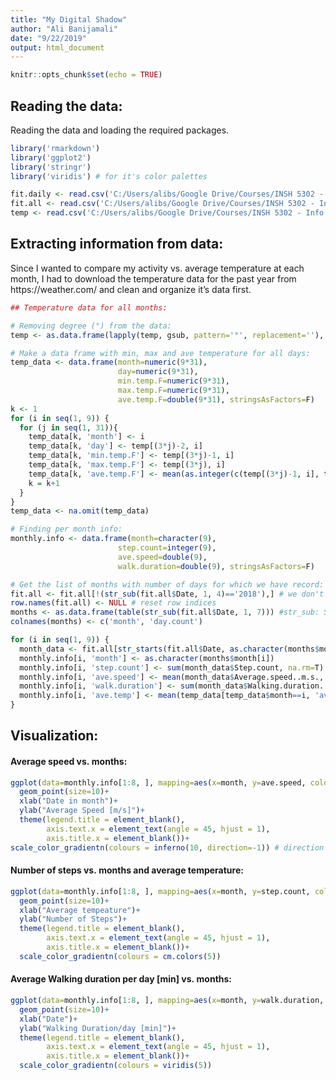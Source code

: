 ```yaml
---
title: "My Digital Shadow"
author: "Ali Banijamali"
date: "9/22/2019"
output: html_document
---
```


```r
knitr::opts_chunk$set(echo = TRUE)
```

## Reading the data:
Reading the data and loading the required packages.
```r
library('rmarkdown')
library('ggplot2')
library('stringr')
library('viridis') # for it's color palettes

fit.daily <- read.csv('C:/Users/alibs/Google Drive/Courses/INSH 5302 - Info Design & Visual Analytics/Project 1/Takeout/Fit/Daily Aggregations/2019-09-11.csv', header=T, stringsAsFactors=F) # for Sep 2019
fit.all <- read.csv('C:/Users/alibs/Google Drive/Courses/INSH 5302 - Info Design & Visual Analytics/Project 1/Takeout/Fit/Daily Aggregations/Daily Summaries.csv', header=T, stringsAsFactors=F)
temp <- read.csv('C:/Users/alibs/Google Drive/Courses/INSH 5302 - Info Design & Visual Analytics/Project 1/Takeout/Fit/Temperature/2019tempF.csv', header=F, stringsAsFactors=F)
```

## Extracting information from data:
Since I wanted to compare my activity vs. average temperature at each month, I had to download the temperature data for the past year from https://weather.com/ and clean and organize it's data first.
```r
## Temperature data for all months:

# Removing degree (°) from the data:
temp <- as.data.frame(lapply(temp, gsub, pattern='°', replacement=''), stringsAsFactors=F)

# Make a data frame with min, max and ave temperature for all days:
temp_data <- data.frame(month=numeric(9*31),
                        day=numeric(9*31),
                        min.temp.F=numeric(9*31),
                        max.temp.F=numeric(9*31),
                        ave.temp.F=double(9*31), stringsAsFactors=F)
k <- 1
for (i in seq(1, 9)) {
  for (j in seq(1, 31)){
    temp_data[k, 'month'] <- i
    temp_data[k, 'day'] <- temp[(3*j)-2, i]
    temp_data[k, 'min.temp.F'] <- temp[(3*j)-1, i]
    temp_data[k, 'max.temp.F'] <- temp[(3*j), i]
    temp_data[k, 'ave.temp.F'] <- mean(as.integer(c(temp[(3*j)-1, i], temp[(3*j), i])), na.rm=T)
    k = k+1
  }
}
temp_data <- na.omit(temp_data)

# Finding per month info:
monthly.info <- data.frame(month=character(9),
                        step.count=integer(9),
                        ave.speed=double(9),
                        walk.duration=double(9), stringsAsFactors=F)

# Get the list of months with number of days for which we have record:
fit.all <- fit.all[!(str_sub(fit.all$Date, 1, 4)=='2018'),] # we don't want tha data from 2018
row.names(fit.all) <- NULL # reset row indices
months <- as.data.frame(table(str_sub(fit.all$Date, 1, 7))) #str_sub: Select first 7 chars
colnames(months) <- c('month', 'day.count')

for (i in seq(1, 9)) {
  month_data <- fit.all[str_starts(fit.all$Date, as.character(months$month[i])), ]
  monthly.info[i, 'month'] <- as.character(months$month[i])
  monthly.info[i, 'step.count'] <- sum(month_data$Step.count, na.rm=T)
  monthly.info[i, 'ave.speed'] <- mean(month_data$Average.speed..m.s., na.rm=T)
  monthly.info[i, 'walk.duration'] <- sum(month_data$Walking.duration..ms., na.rm=T)/(60000*months[i, 'day.count']) # in minutes/day
  monthly.info[i, 'ave.temp'] <- mean(temp_data[temp_data$month==i, 'ave.temp.F'], na.rm=T)
}
```


## Visualization:
#### Average speed vs. months:

```r
ggplot(data=monthly.info[1:8, ], mapping=aes(x=month, y=ave.speed, color=monthly.info[1:8, 'ave.speed']))+
  geom_point(size=10)+
  xlab("Date in month")+
  ylab("Average Speed [m/s]")+
  theme(legend.title = element_blank(),
        axis.text.x = element_text(angle = 45, hjust = 1),
        axis.title.x = element_blank())+
scale_color_gradientn(colours = inferno(10, direction=-1)) # direction -1: colors from light to dark
```

#### Number of steps vs. months and average temperature:

```r
ggplot(data=monthly.info[1:8, ], mapping=aes(x=month, y=step.count, color=monthly.info[1:8, 'ave.temp']))+
  geom_point(size=10)+
  xlab("Average tempeature")+
  ylab("Number of Steps")+
  theme(legend.title = element_blank(),
        axis.text.x = element_text(angle = 45, hjust = 1),
        axis.title.x = element_blank())+
  scale_color_gradientn(colours = cm.colors(5))
```

#### Average Walking duration per day [min] vs. months:

```r
ggplot(data=monthly.info[1:8, ], mapping=aes(x=month, y=walk.duration, color=monthly.info[1:8, 'walk.duration']))+
  geom_point(size=10)+
  xlab("Date")+
  ylab("Walking Duration/day [min]")+
  theme(legend.title = element_blank(),
        axis.text.x = element_text(angle = 45, hjust = 1),
        axis.title.x = element_blank())+
  scale_color_gradientn(colours = viridis(5))
```
